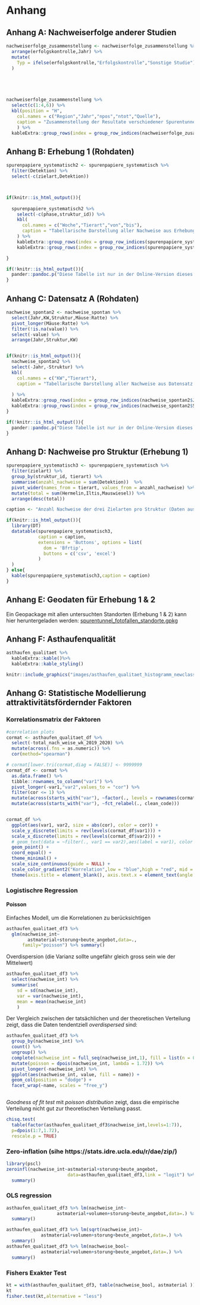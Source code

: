 
# Anhang

## Anhang A: Nachweiserfolge anderer Studien {#anhang-zusammenstellung}


```r



nachweiserfolge_zusammenstellung <- nachweiserfolge_zusammenstellung %>%
  arrange(erfolgskontrolle,Jahr) %>%
  mutate(
    Typ = ifelse(erfolgskontrolle,"Erfolgskontrolle","Sonstige Studie")
  )





nachweiserfolge_zusammenstellung %>%
  select(c(1:4,6)) %>%
  kbl(position = "H",
    col.names = c("Region","Jahr","npos","ntot","Quelle"),
    caption = "Zusammenstellung der Resultate verschiedener Spurentunnel-Untersuchungen. npos entspricht der Anzahl Spurentunnel mit Positivnachweisen, ntot der Anzahl Spurentunnel der entsprechenden Untersuchung."
    ) %>%
  kableExtra::group_rows(index = group_row_indices(nachweiserfolge_zusammenstellung$Typ))

```

## Anhang B: Erhebung 1 (Rohdaten)

<!-- Systematische Wirkungskontrolle -->

```r
spurenpapiere_systematisch2 <- spurenpapiere_systematisch %>%
  filter(Detektion) %>%
  select(-c(zielart,Detektion))



if(knitr::is_html_output()){
  
  spurenpapiere_systematisch2 %>%
    select(-c(phase,struktur_id)) %>%
    kbl(
      col.names = c("Woche","Tierart","von","bis"),
      caption = "Tabellarische Darstellung aller Nachweise aus Erhebung 1"
    ) %>%
    kableExtra::group_rows(index = group_row_indices(spurenpapiere_systematisch2$phase, prefix = "Phase: "), bold = TRUE) %>%
    kableExtra::group_rows(index = group_row_indices(spurenpapiere_systematisch2$struktur_id,prefix = "Str"), bold = FALSE,italic = TRUE, hline_after = FALSE)

} 

```

```r
if(!knitr::is_html_output()){
  pander::pandoc.p("Diese Tabelle ist nur in der Online-Version dieses Dokumentes Verfügbar.")
}
```



## Anhang C: Datensatz A (Rohdaten){#anhang-datensatz-a}
```r
nachweise_spontan2 <- nachweise_spontan %>%
  select(Jahr,KW,Struktur,Mäuse:Ratte) %>%
  pivot_longer(Mäuse:Ratte) %>%
  filter(!is.na(value)) %>%
  select(-value) %>%
  arrange(Jahr,Struktur,KW)


if(knitr::is_html_output()){
  nachweise_spontan2 %>%
  select(-Jahr,-Struktur) %>%
  kbl(
    col.names = c("KW","Tierart"),
    caption = "Tabellarische Darstellung aller Nachweise aus Datensatz A"
    
  ) %>%
  kableExtra::group_rows(index = group_row_indices(nachweise_spontan2$Jahr,prefix = "Jahr: ")) %>%
  kableExtra::group_rows(index = group_row_indices(nachweise_spontan2$Struktur,prefix = "Struktur: "), bold = FALSE,italic = TRUE, hline_after = FALSE)
}


```


```r
if(!knitr::is_html_output()){
  pander::pandoc.p("Diese Tabelle ist nur in der Online-Version dieses Dokumentes Verfügbar.")
}
```


## Anhang D: Nachweise pro Struktur (Erhebung 1)



```r
spurenpapiere_systematisch3 <- spurenpapiere_systematisch %>%
  filter(zielart) %>%
  group_by(struktur_id, tierart) %>%
  summarise(anzahl_nachweise = sum(Detektion))  %>%
  pivot_wider(names_from = tierart, values_from = anzahl_nachweise) %>%
  mutate(total = sum(Hermelin,Iltis,Mauswiesel)) %>%
  arrange(desc(total)) 

caption <- "Anzahl Nachweise der drei Zielarten pro Struktur (Daten aus Erhebung 1)."

if(knitr::is_html_output()){
  library(DT)
  datatable(spurenpapiere_systematisch3,
            caption = caption,
            extensions = 'Buttons', options = list(
              dom = 'Bfrtip',
              buttons = c('csv', 'excel')
            )
  )
} else{
  kable(spurenpapiere_systematisch3,caption = caption)
}
```


## Anhang E: Geodaten für Erhebung 1 & 2


Ein Geopackage mit allen untersuchten Standorten (Erhebung 1 & 2) kann hier heruntergeladen werden: [spurentunnel_fotofallen_standorte.gpkg](https://github.com/wieselundco/erfolgskontrolle/raw/master/images/spurentunnel_fotofallen_standorte.gpkg)

## Anhang F: Asthaufenqualität {#anhang-asthaufen-qualitaet}

```r
asthaufen_qualitaet %>%
  kableExtra::kable()%>%
  kableExtra::kable_styling()
```




```r
knitr::include_graphics("images/asthaufen_qualitaet_histogramm_newclasses.png")
```


## Anhang G: Statistische Modellierung attraktivitätsfördernder Faktoren {#anhang-attraktivitaet-modell}


### Korrelationsmatrix der Faktoren


<!-- - *Störung*, *Katzen* und *andere Feinde* sind stark korreliert -->
<!-- - *Volumen*, *Pflege / Aufstockung* sind stark korreliert -->
<!-- - *Astmaterial*, *Volumen* und *Beuteangebot* sind schwach korreliert -->

```r
#correlation plots
cormat <- asthaufen_qualitaet_df %>% 
  select(-total_nach_weise_wk_2019_2020) %>%
  mutate(across(.fns = as.numeric)) %>%  
  cor(method="spearman")

# cormat[lower.tri(cormat,diag = FALSE)] <- 9999999
cormat_df <- cormat %>%
  as.data.frame() %>%
  tibble::rownames_to_column("var1") %>%
  pivot_longer(-var1,"var2",values_to = "cor") %>%
  filter(cor <= 1) %>%
  mutate(across(starts_with("var"), ~factor(., levels = rownames(cormat),ordered = TRUE))) %>%
  mutate(across(starts_with("var"), ~fct_relabel(., clean_code)))


cormat_df %>%
  ggplot(aes(var1, var2, size = abs(cor), color = cor)) +
  scale_y_discrete(limits = rev(levels(cormat_df$var1))) +
  scale_x_discrete(limits = rev(levels(cormat_df$var2))) +
  # geom_text(data = ~filter(., var1 == var2),aes(label = var1), color = "black", hjust = 1,nudge_x = -0.5) +
  geom_point() +
  coord_equal() +
  theme_minimal() +
  scale_size_continuous(guide = NULL) +
  scale_color_gradient2("Korrelation",low = "blue",high = "red", mid = "white",limits = c(-1,1)) +
  theme(axis.title = element_blank(), axis.text.x = element_text(angle = 45, hjust = 1), legend.position = "bottom")
```


### Logistischre Regression

#### Poisson

Einfaches Modell, um die Korrelationen zu berücksichtigen


```r
asthaufen_qualitaet_df3 %>% 
  glm(nachweise_int~
        astmaterial+storung+beute_angebot,data=.,
      family="poisson") %>% summary()

```


Overdispersion (die Varianz sollte ungefähr gleich gross sein wie der Mittelwert)

```r
asthaufen_qualitaet_df3 %>% 
  select(nachweise_int) %>% 
  summarise(
    sd = sd(nachweise_int),
    var = var(nachweise_int),
    mean = mean(nachweise_int)
    )
```

Der Vergleich zwischen der tatsächlichen und der theoretischen Verteilung zeigt, dass die Daten tendentziell *overdispersed* sind:

```r
asthaufen_qualitaet_df3 %>%
  group_by(nachweise_int) %>%
  count() %>% 
  ungroup() %>%
  complete(nachweise_int = full_seq(nachweise_int,1), fill = list(n = 0)) %>%
  mutate(poisson = dpois(nachweise_int, lambda = 1.72)) %>%
  pivot_longer(-nachweise_int) %>%
  ggplot(aes(nachweise_int, value, fill = name)) +
  geom_col(position = "dodge") +
  facet_wrap(~name, scales = "free_y")



```

*Goodness of fit test* mit *poisson distribution* zeigt, dass die empirische Verteilung nicht gut zur theoretischen Verteilung passt.


```r
chisq.test(
  table(factor(asthaufen_qualitaet_df3$nachweise_int,levels=1:7)),
  p=dpois(1:7,1.72),
  rescale.p = TRUE)

```

### Zero-inflation (sihe https://stats.idre.ucla.edu/r/dae/zip/)


```r
library(pscl)
zeroinfl(nachweise_int~astmaterial+storung+beute_angebot,
                       data=asthaufen_qualitaet_df3,link = "logit") %>%
  summary()
```

### OLS regression

```r
asthaufen_qualitaet_df3 %>% lm(nachweise_int~
                   astmaterial+volumen+storung+beute_angebot,data=.) %>%
  summary()

asthaufen_qualitaet_df3 %>% lm(sqrt(nachweise_int)~
             astmaterial+volumen+storung+beute_angebot,data=.) %>%
  summary()
asthaufen_qualitaet_df3 %>% lm(nachweise_bool~
             astmaterial+volumen+storung+beute_angebot,data=.) %>%
  summary()
```


### Fishers Exakter Test

```r
kt = with(asthaufen_qualitaet_df3, table(nachweise_bool, astmaterial ))
kt
fisher.test(kt,alternative = "less")

```

